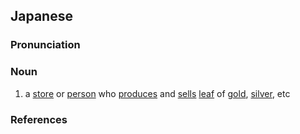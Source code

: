 ==Japanese==
{{ja-kanjitab|はく|や|yomi=j}}

===Pronunciation===
{{ja-pron|yomi=j|はくや|acc=2|acc_ref=DJR}}

===Noun===
{{ja-noun|はくや}}

# a [[store]] or [[person]] who [[produces]] and [[sells]] [[leaf]] of [[gold]], [[silver]], etc

===References===
<references/>